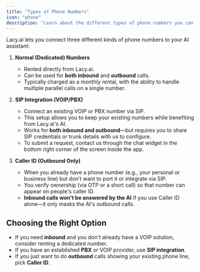 ```yaml
---
title: "Types of Phone Numbers"
icon: "phone"
description: "Learn about the different types of phone numbers you can use with Lacy.ai: dedicated numbers, SIP integration, and Caller ID"
---
```


Lacy.ai lets you connect three different kinds of phone numbers to your AI assistant:

1. **Normal (Dedicated) Numbers**

   - Rented directly from Lacy.ai.
   - Can be used for **both inbound** and **outbound** calls.
   - Typically charged as a monthly rental, with the ability to handle multiple parallel calls on a single number.

2. **SIP Integration (VOIP/PBX)**

   - Connect an existing VOIP or PBX number via SIP.
   - This setup allows you to keep your existing numbers while benefiting from Lacy.ai's AI.
   - Works for **both inbound and outbound**—but requires you to share SIP credentials or trunk details with us to configure.
   - To submit a request, contact us through the chat widget in the bottom right corner of the screen inside the app.

3. **Caller ID (Outbound Only)**
   - When you already have a phone number (e.g., your personal or business line) but don't want to port it or integrate via SIP.
   - You verify ownership (via OTP or a short call) so that number can appear on people's caller ID.
   - **Inbound calls won't be answered by the AI** if you use Caller ID alone—it only masks the AI's outbound calls.

## Choosing the Right Option

- If you need **inbound** and you don't already have a VOIP solution, consider renting a dedicated number.
- If you have an established **PBX** or VOIP provider, use **SIP integration**.
- If you just want to do **outbound** calls showing your existing phone line, pick **Caller ID**.

